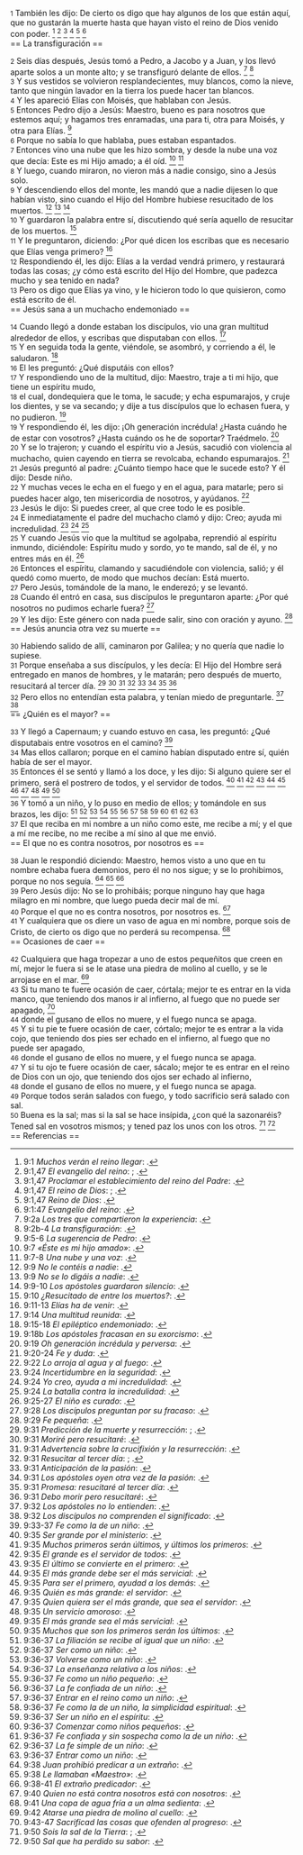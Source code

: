 {{anchor|1}} <small>1</small> También les dijo: De cierto os digo que hay algunos de los que están aquí, que no gustarán la muerte hasta que hayan visto el reino de Dios venido con poder. <ref>9:1 ''Muchos verán el reino llegar'': {{lib|LU|158|7|5}}.</ref> <ref>9:1,47 ''El evangelio del reino'': {{lib|LU|143|1|5}}; {{lib|LU|190|5|4}}.</ref> <ref>9:1,47 ''Proclamar el establecimiento del reino del Padre'': {{lib|LU|137|8|6}}.</ref> <ref>9:1,47 ''El reino de Dios'': {{lib|LU|169|4|6}}; {{lib|LU|34|6|13}}.</ref> <ref>9:1,47 ''Reino de Dios'': {{lib|LU|153|2|4}}.</ref> <ref>9:1:47 ''Evangelio del reino'': {{lib|LU|193|0|4}}.</ref><br>
== La transfiguración ==

{{anchor|2}} <small>2</small> Seis días después, Jesús tomó a Pedro, a Jacobo y a Juan, y los llevó aparte solos a un monte alto; y se transfiguró delante de ellos. <ref>9:2a ''Los tres que compartieron la experiencia'': {{lib|LU|158|0|2}}.</ref> <ref>9:2b-4 ''La transfiguración'': {{lib|LU|158|1|8}}.</ref><br>
{{anchor|3}} <small>3</small> Y sus vestidos se volvieron resplandecientes, muy blancos, como la nieve, tanto que ningún lavador en la tierra los puede hacer tan blancos.<br>
{{anchor|4}} <small>4</small> Y les apareció Elías con Moisés, que hablaban con Jesús.<br>
{{anchor|5}} <small>5</small> Entonces Pedro dijo a Jesús: Maestro, bueno es para nosotros que estemos aquí; y hagamos tres enramadas, una para ti, otra para Moisés, y otra para Elías. <ref>9:5-6 ''La sugerencia de Pedro'': {{lib|LU|158|1|9}}.</ref><br>
{{anchor|6}} <small>6</small> Porque no sabía lo que hablaba, pues estaban espantados.<br>
{{anchor|7}} <small>7</small> Entonces vino una nube que les hizo sombra, y desde la nube una voz que decía: Este es mi Hijo amado; a él oíd. <ref>9:7 ''«Éste es mi hijo amado»'': {{lib|LU|158|3|4}}.</ref> <ref>9:7-8 ''Una nube y una voz'': {{lib|LU|158|1|10}}.</ref><br>
{{anchor|8}} <small>8</small> Y luego, cuando miraron, no vieron más a nadie consigo, sino a Jesús solo.<br>
{{anchor|9}} <small>9</small> Y descendiendo ellos del monte, les mandó que a nadie dijesen lo que habían visto, sino cuando el Hijo del Hombre hubiese resucitado de los muertos. <ref>9:9 ''No le contéis a nadie'': {{lib|LU|158|2|1}}.</ref> <ref>9:9 ''No se lo digáis a nadie'': {{lib|LU|149|1|2}}.</ref> <ref>9:9-10 ''Los apóstoles guardaron silencio'': {{lib|LU|158|2|3}}.</ref><br>
{{anchor|10}} <small>10</small> Y guardaron la palabra entre sí, discutiendo qué sería aquello de resucitar de los muertos. <ref>9:10 ''¿Resucitado de entre los muertos?'': {{lib|LU|158|2|1}}.</ref><br>
{{anchor|11}} <small>11</small> Y le preguntaron, diciendo: ¿Por qué dicen los escribas que es necesario que Elías venga primero? <ref>9:11-13 ''Elías ha de venir'': {{lib|LU|158|2|2}}.</ref><br>
{{anchor|12}} <small>12</small> Respondiendo él, les dijo: Elías a la verdad vendrá primero, y restaurará todas las cosas; ¿y cómo está escrito del Hijo del Hombre, que padezca mucho y sea tenido en nada?<br>
{{anchor|13}} <small>13</small> Pero os digo que Elías ya vino, y le hicieron todo lo que quisieron, como está escrito de él.<br>
== Jesús sana a un muchacho endemoniado ==

{{anchor|14}} <small>14</small> Cuando llegó a donde estaban los discípulos, vio una gran multitud alrededor de ellos, y escribas que disputaban con ellos. <ref>9:14 ''Una multitud reunida'': {{lib|LU|158|4|1}}.</ref><br>
{{anchor|15}} <small>15</small> Y en seguida toda la gente, viéndole, se asombró, y corriendo a él, le saludaron. <ref>9:15-18 ''El epiléptico endemoniado'': {{lib|LU|158|5|1}}.</ref><br>
{{anchor|16}} <small>16</small> El les preguntó: ¿Qué disputáis con ellos?<br>
{{anchor|17}} <small>17</small> Y respondiendo uno de la multitud, dijo: Maestro, traje a ti mi hijo, que tiene un espíritu mudo,<br>
{{anchor|18}} <small>18</small> el cual, dondequiera que le toma, le sacude; y echa espumarajos, y cruje los dientes, y se va secando; y dije a tus discípulos que lo echasen fuera, y no pudieron. <ref>9:18b ''Los apóstoles fracasan en su exorcismo'': {{lib|LU|158|4|6}}.</ref><br>
{{anchor|19}} <small>19</small> Y respondiendo él, les dijo: ¡Oh generación incrédula! ¿Hasta cuándo he de estar con vosotros? ¿Hasta cuándo os he de soportar? Traédmelo. <ref>9:19 ''Oh generación incrédula y perversa'': {{lib|LU|158|5|2}}.</ref><br>
{{anchor|20}} <small>20</small> Y se lo trajeron; y cuando el espíritu vio a Jesús, sacudió con violencia al muchacho, quien cayendo en tierra se revolcaba, echando espumarajos. <ref>9:20-24 ''Fe y duda'': {{lib|LU|158|5|2}}.</ref><br>
{{anchor|21}} <small>21</small> Jesús preguntó al padre: ¿Cuánto tiempo hace que le sucede esto? Y él dijo: Desde niño.<br>
{{anchor|22}} <small>22</small> Y muchas veces le echa en el fuego y en el agua, para matarle; pero si puedes hacer algo, ten misericordia de nosotros, y ayúdanos. <ref>9:22 ''Lo arroja al agua y al fuego'': {{lib|LU|158|5|1}}.</ref><br>
{{anchor|23}} <small>23</small> Jesús le dijo: Si puedes creer, al que cree todo le es posible.<br>
{{anchor|24}} <small>24</small> E inmediatamente el padre del muchacho clamó y dijo: Creo; ayuda mi incredulidad. <ref>9:24 ''Incertidumbre en la seguridad'': {{lib|LU|111|7|1}}.</ref> <ref>9:24 ''Yo creo, ayuda a mi incredulidad'': {{lib|LU|158|5|2}}.</ref> <ref>9:24 ''La batalla contra la incredulidad'': {{lib|LU|159|3|8}}.</ref><br>
{{anchor|25}} <small>25</small> Y cuando Jesús vio que la multitud se agolpaba, reprendió al espíritu inmundo, diciéndole: Espíritu mudo y sordo, yo te mando, sal de él, y no entres más en él. <ref>9:25-27 ''El niño es curado'': {{lib|LU|158|5|3}}.</ref><br>
{{anchor|26}} <small>26</small> Entonces el espíritu, clamando y sacudiéndole con violencia, salió; y él quedó como muerto, de modo que muchos decían: Está muerto.<br>
{{anchor|27}} <small>27</small> Pero Jesús, tomándole de la mano, le enderezó; y se levantó.<br>
{{anchor|28}} <small>28</small> Cuando él entró en casa, sus discípulos le preguntaron aparte: ¿Por qué nosotros no pudimos echarle fuera? <ref>9:28 ''Los discípulos preguntan por su fracaso'': {{lib|LU|158|6|1}}.</ref><br>
{{anchor|29}} <small>29</small> Y les dijo: Este género con nada puede salir, sino con oración y ayuno. <ref>9:29 ''Fe pequeña'': {{lib|LU|158|6|2}}.</ref><br>
== Jesús anuncia otra vez su muerte ==

{{anchor|30}} <small>30</small> Habiendo salido de allí, caminaron por Galilea; y no quería que nadie lo supiese.<br>
{{anchor|31}} <small>31</small> Porque enseñaba a sus discípulos, y les decía: El Hijo del Hombre será entregado en manos de hombres, y le matarán; pero después de muerto, resucitará al tercer día. <ref>9:31 ''Predicción de la muerte y resurrección'': {{lib|LU|190|5|4}}; {{lib|LU|193|0|2}}.</ref> <ref>9:31 ''Moriré pero resucitaré'': {{lib|LU|181|1|5}}.</ref> <ref>9:31 ''Advertencia sobre la crucifixión y la resurrección'': {{lib|LU|171|4|2}}.</ref> <ref>9:31 ''Resucitar al tercer día'': {{lib|LU|171|4|8}}; {{lib|LU|186|3|4}}.</ref> <ref>9:31 ''Anticipación de la pasión'': {{lib|LU|158|6|5}}.</ref> <ref>9:31 ''Los apóstoles oyen otra vez de la pasión'': {{lib|LU|158|7|3}}.</ref> <ref>9:31 ''Promesa: resucitaré al tercer día'': {{lib|LU|181|2|30}}.</ref> <ref>9:31 ''Debo morir pero resucitaré'': {{lib|LU|180|6|7}}.</ref><br>
{{anchor|32}} <small>32</small> Pero ellos no entendían esta palabra, y tenían miedo de preguntarle. <ref>9:32 ''Los apóstoles no lo entienden'': {{lib|LU|171|4|3}}.</ref> <ref>9:32 ''Los discípulos no comprenden el significado'': {{lib|LU|158|6|6}}.</ref><br>
== ¿Quién es el mayor? ==

{{anchor|33}} <small>33</small> Y llegó a Capernaum; y cuando estuvo en casa, les preguntó: ¿Qué disputabais entre vosotros en el camino? <ref>9:33-37 ''Fe como la de un niño'': {{lib|LU|149|6|11}}.</ref><br>
{{anchor|34}} <small>34</small> Mas ellos callaron; porque en el camino habían disputado entre sí, quién había de ser el mayor.<br>
{{anchor|35}} <small>35</small> Entonces él se sentó y llamó a los doce, y les dijo: Si alguno quiere ser el primero, será el postrero de todos, y el servidor de todos. <ref>9:35 ''Ser grande por el ministerio'': {{lib|LU|140|1|6}}.</ref> <ref>9:35 ''Muchos primeros serán últimos, y últimos los primeros'': {{lib|LU|166|3|5}}.</ref> <ref>9:35 ''El grande es el servidor de todos'': {{lib|LU|137|8|11}}.</ref> <ref>9:35 ''El último se convierte en el primero'': {{lib|LU|41|10|5}}.</ref> <ref>9:35 ''El más grande debe ser el más servicial'': {{lib|LU|158|6|3}}.</ref> <ref>9:35 ''Para ser el primero, ayudad a los demás'': {{lib|LU|158|8|1}}.</ref> <ref>9:35 ''Quién es más grande: el servidor'': {{lib|LU|175|1|10}}.</ref> <ref>9:35 ''Quien quiera ser el más grande, que sea el servidor'': {{lib|LU|56|10|14}}.</ref> <ref>9:35 ''Un servicio amoroso'': {{lib|LU|170|3|8}}.</ref> <ref>9:35 ''El más grande sea el más servicial'': {{lib|LU|28|6|18}}.</ref> <ref>9:35 ''Muchos que son los primeros serán los últimos'': {{lib|LU|163|3|4}}.</ref><br>
{{anchor|36}} <small>36</small> Y tomó a un niño, y lo puso en medio de ellos; y tomándole en sus brazos, les dijo: <ref>9:36-37 ''La filiación se recibe al igual que un niño'': {{lib|LU|144|4|3}}.</ref> <ref>9:36-37 ''Ser como un niño'': {{lib|LU|196|0|12}}.</ref> <ref>9:36-37 ''Volverse como un niño'': {{lib|LU|140|10|4}}.</ref> <ref>9:36-37 ''La enseñanza relativa a los niños'': {{lib|LU|195|3|5}}.</ref> <ref>9:36-37 ''Fe como un niño pequeño'': {{lib|LU|170|2|18}}.</ref> <ref>9:36-37 ''La fe confiada de un niño'': {{lib|LU|137|8|8}}.</ref> <ref>9:36-37 ''Entrar en el reino como un niño'': {{lib|LU|193|2|2}}.</ref> <ref>9:36-37 ''Fe como la de un niño, la simplicidad espiritual'': {{lib|LU|155|6|12}}.</ref> <ref>9:36-37 ''Ser un niño en el espíritu'': {{lib|LU|181|2|20}}.</ref> <ref>9:36-37 ''Comenzar como niños pequeños'': {{lib|LU|140|6|2}}.</ref> <ref>9:36-37 ''Fe confiada y sin sospecha como la de un niño'': {{lib|LU|196|0|11}}.</ref> <ref>9:36-37 ''La fe simple de un niño'': {{lib|LU|170|3|2}}.</ref> <ref>9:36-37 ''Entrar como un niño'': {{lib|LU|158|8|1}}.</ref><br>
{{anchor|37}} <small>37</small> El que reciba en mi nombre a un niño como este, me recibe a mí; y el que a mí me recibe, no me recibe a mí sino al que me envió.<br>
== El que no es contra nosotros, por nosotros es ==

{{anchor|38}} <small>38</small> Juan le respondió diciendo: Maestro, hemos visto a uno que en tu nombre echaba fuera demonios, pero él no nos sigue; y se lo prohibimos, porque no nos seguía. <ref>9:38 ''Juan prohibió predicar a un extraño'': {{lib|LU|139|4|8}}.</ref> <ref>9:38 ''Le llamaban «Maestro»'': {{lib|LU|141|3|5}}.</ref> <ref>9:38-41 ''El extraño predicador'': {{lib|LU|159|2|1}}.</ref><br>
{{anchor|39}} <small>39</small> Pero Jesús dijo: No se lo prohibáis; porque ninguno hay que haga milagro en mi nombre, que luego pueda decir mal de mí.<br>
{{anchor|40}} <small>40</small> Porque el que no es contra nosotros, por nosotros es. <ref>9:40 ''Quien no está contra nosotros está con nosotros'': {{lib|LU|159|2|1}}.</ref><br>
{{anchor|41}} <small>41</small> Y cualquiera que os diere un vaso de agua en mi nombre, porque sois de Cristo, de cierto os digo que no perderá su recompensa. <ref>9:41 ''Una copa de agua fría a un alma sedienta'': {{lib|LU|159|2|1}}.</ref><br>
== Ocasiones de caer ==

{{anchor|42}} <small>42</small> Cualquiera que haga tropezar a uno de estos pequeñitos que creen en mí, mejor le fuera si se le atase una piedra de molino al cuello, y se le arrojase en el mar. <ref>9:42 ''Atarse una piedra de molino al cuello'': {{lib|LU|158|8|1}}.</ref><br>
{{anchor|43}} <small>43</small> Si tu mano te fuere ocasión de caer, córtala; mejor te es entrar en la vida manco, que teniendo dos manos ir al infierno, al fuego que no puede ser apagado, <ref>9:43-47 ''Sacrificad las cosas que ofenden al progreso'': {{lib|LU|158|8|1}}.</ref><br>
{{anchor|44}} <small>44</small> donde el gusano de ellos no muere, y el fuego nunca se apaga.<br>
{{anchor|45}} <small>45</small> Y si tu pie te fuere ocasión de caer, córtalo; mejor te es entrar a la vida cojo, que teniendo dos pies ser echado en el infierno, al fuego que no puede ser apagado,<br>
{{anchor|46}} <small>46</small> donde el gusano de ellos no muere, y el fuego nunca se apaga.<br>
{{anchor|47}} <small>47</small> Y si tu ojo te fuere ocasión de caer, sácalo; mejor te es entrar en el reino de Dios con un ojo, que teniendo dos ojos ser echado al infierno,<br>
{{anchor|48}} <small>48</small> donde el gusano de ellos no muere, y el fuego nunca se apaga.<br>
{{anchor|49}} <small>49</small> Porque todos serán salados con fuego, y todo sacrificio será salado con sal.<br>
{{anchor|50}} <small>50</small> Buena es la sal; mas si la sal se hace insípida, ¿con qué la sazonaréis? Tened sal en vosotros mismos; y tened paz los unos con los otros. <ref>9:50 ''Sois la sal de la Tierra'': {{lib|LU|140|3|12}}; {{lib|LU|140|4|2}}.</ref> <ref>9:50 ''Sal que ha perdido su sabor'': {{lib|LU|171|2|5}}.</ref><br>
== Referencias ==

<references />
